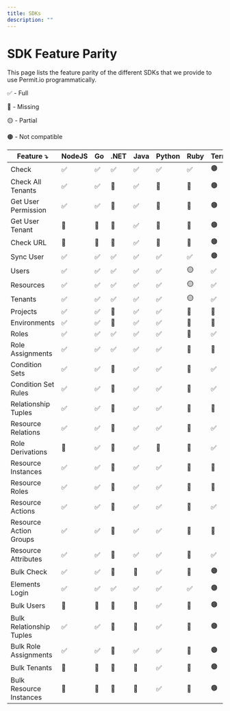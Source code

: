 ```yaml
---
title: SDKs
description: ""
---
```



# SDK Feature Parity

This page lists the feature parity of the different SDKs that we provide to use Permit.io programmatically.

✅ - Full

🔴 - Missing

🟡 - Partial

🟤 - Not compatible

| Feature ⤵ | NodeJS | Go | .NET | Java | Python | Ruby | Terraform |
| --- | --- | --- | --- | --- | --- | --- | --- |
| Check | ✅  | ✅  | ✅  | ✅  | ✅  | ✅ | 🟤 |
| Check All Tenants | ✅  | ✅  | 🔴 | ✅  | 🔴 | 🔴 | 🟤 |
| Get User Permission | ✅  | ✅  | 🔴 | ✅  | 🔴 | 🔴 | 🟤 |
| Get User Tenant | 🔴 | 🔴 | 🔴 | ✅  | 🔴 | 🔴 | 🟤 |
| Check URL | 🔴 | 🔴 | 🔴 | ✅  | 🔴 | 🔴 | 🟤 |
| Sync User | ✅  | ✅  | ✅  | ✅  | ✅  | ✅ | 🟤 |
| Users | ✅  | ✅  | ✅  | ✅  | ✅  | 🟡 | ✅ |
| Resources | ✅  | ✅  | ✅  | ✅  | ✅  | 🟡 | ✅ |
| Tenants | ✅  | ✅  | ✅  | ✅  | ✅  | 🟡 | ✅ |
| Projects | ✅  | ✅  | 🔴 | ✅  | ✅  | 🔴 | 🔴  |
| Environments | ✅  | ✅  | 🔴 | ✅  | ✅  | 🔴 | 🔴  |
| Roles | ✅  | ✅  | ✅  | ✅  | ✅  | 🔴 | ✅ |
| Role Assignments | ✅  | ✅  | ✅  | ✅  | ✅  | 🔴 | 🔴  |
| Condition Sets | ✅  | ✅  | 🔴 | ✅  | ✅  | 🔴 | ✅ |
| Condition Set Rules | ✅  | ✅  | 🔴 | ✅  | ✅  | 🔴 | ✅ |
| Relationship Tuples | ✅  | ✅  | 🔴 | ✅  | ✅  | 🔴 | 🔴  |
| Resource Relations | ✅  | ✅  | 🔴 | ✅  | ✅  | 🔴 | ✅ |
| Role Derivations | 🔴 | ✅  | 🔴 | ✅ | 🔴 | 🔴 | ✅ |
| Resource Instances | ✅  | ✅  | 🔴 | ✅  | ✅  | 🔴 | 🔴  |
| Resource Roles | ✅  | ✅  | 🔴 | ✅  | ✅  | 🔴 | 🔴  |
| Resource Actions | ✅  | ✅  | 🔴 | ✅  | ✅  | 🔴 | ✅ |
| Resource Action Groups | ✅ | ✅  | 🔴 | ✅  | ✅  | 🔴 | 🔴  |
| Resource Attributes | ✅  | ✅  | 🔴 | ✅  | ✅  | 🔴 | ✅ |
| Bulk Check | ✅  | ✅  | 🔴 | 🔴 | ✅  | 🔴 | 🟤 |
| Elements Login | ✅  | ✅  | ✅  | ✅  | ✅  | ✅ | 🟤 |
| Bulk Users | 🔴 | 🔴 | 🔴 | 🔴 | ✅  | 🔴 | 🟤 |
| Bulk Relationship Tuples | ✅  | ✅  | 🔴 | 🔴 | ✅  | 🔴 | 🟤 |
| Bulk Role Assignments | ✅  | ✅  | 🔴 | ✅  | ✅  | 🔴 | 🟤 |
| Bulk Tenants | 🔴 | 🔴 | 🔴 | 🔴 | ✅  | 🔴 | 🟤 |
| Bulk Resource Instances | 🔴 | 🔴 | 🔴 | 🔴 | ✅  | 🔴 | 🟤 |